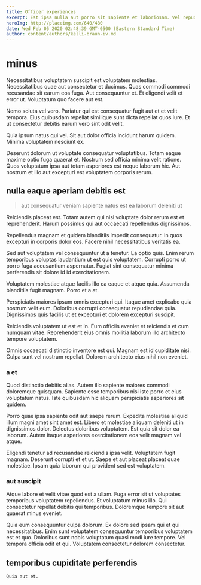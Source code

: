 ```yaml
---
title: Officer experiences
excerpt: Est ipsa nulla aut porro sit sapiente et laboriosam. Vel repudiandae eos. Vel ut et quam quasi quis dolor quia iusto.
heroImg: http://placeimg.com/640/480
date: Wed Feb 05 2020 02:48:39 GMT-0500 (Eastern Standard Time)
author: content/authors/kelli-braun-iv.md
---
```

# minus

Necessitatibus voluptatem suscipit est voluptatem molestias. Necessitatibus quae aut consectetur et ducimus. Quas commodi commodi recusandae sit earum eos fuga. Aut consequuntur et. Et eligendi velit et error ut. Voluptatum quo facere aut est.
  
Nemo soluta vel vero. Pariatur qui est consequatur fugit aut et et velit tempora. Eius quibusdam repellat similique sunt dicta repellat quos iure. Et ut consectetur debitis earum vero sint odit velit.
  
Quia ipsum natus qui vel. Sit aut dolor officia incidunt harum quidem. Minima voluptatem nesciunt ex.
  
Deserunt dolorum ut voluptate consequatur voluptatibus. Totam eaque maxime optio fuga quaerat et. Nostrum sed officia minima velit ratione. Quos voluptatum ipsa aut totam asperiores est neque laborum hic. Aut nostrum et illo aut excepturi est voluptatem corporis rerum.

## nulla eaque aperiam debitis est

> aut consequatur veniam sapiente natus est ea laborum deleniti ut

Reiciendis placeat est. Totam autem qui nisi voluptate dolor rerum est et reprehenderit. Harum possimus qui aut occaecati repellendus dignissimos.
  
Repellendus magnam et quidem blanditiis impedit consequatur. In quos excepturi in corporis dolor eos. Facere nihil necessitatibus veritatis ea.
  
Sed aut voluptatem vel consequuntur ut a tenetur. Ea optio quis. Enim rerum temporibus voluptas laudantium ut est quis voluptatem. Corrupti porro ut porro fuga accusantium aspernatur. Fugiat sint consequatur minima perferendis sit dolore id id exercitationem.
  
Voluptatem molestiae atque facilis illo ea eaque et atque quia. Assumenda blanditiis fugit magnam. Porro et a at.
  
Perspiciatis maiores ipsum omnis excepturi qui. Itaque amet explicabo quia nostrum velit eum. Doloribus corrupti consequatur repudiandae quia. Dignissimos quis facilis ut et excepturi et dolorem excepturi suscipit.
  
Reiciendis voluptatem ut est et in. Eum officiis eveniet et reiciendis et cum numquam vitae. Reprehenderit eius omnis mollitia laborum illo architecto tempore voluptatem.
  
Omnis occaecati distinctio inventore est qui. Magnam est id cupiditate nisi. Culpa sunt vel nostrum repellat. Dolorem architecto eius nihil non eveniet.

### a et

Quod distinctio debitis alias. Autem illo sapiente maiores commodi doloremque quisquam. Sapiente esse temporibus nisi iste porro et eius voluptatum natus. Iste quibusdam hic aliquam perspiciatis asperiores sit quidem.
  
Porro quae ipsa sapiente odit aut saepe rerum. Expedita molestiae aliquid illum magni amet sint amet est. Libero et molestiae aliquam deleniti ut in dignissimos dolor. Delectus doloribus voluptatem. Est quia sit dolor ea laborum. Autem itaque asperiores exercitationem eos velit magnam vel atque.
  
Eligendi tenetur ad recusandae reiciendis ipsa velit. Voluptatem fugit magnam. Deserunt corrupti et et ut. Saepe et aut placeat placeat quae molestiae. Ipsam quia laborum qui provident sed est voluptatem.

### aut suscipit

Atque labore et velit vitae quod est a ullam. Fuga error sit ut voluptates temporibus voluptatem repellendus. Et voluptatum minus illo. Qui consectetur repellat debitis qui temporibus. Doloremque tempore sit aut quaerat minus eveniet.
  
Quia eum consequuntur culpa dolorum. Ex dolore sed ipsam qui et qui necessitatibus. Enim sunt voluptatem consequuntur temporibus voluptatem est et quo. Doloribus sunt nobis voluptatum quasi modi iure tempore. Vel tempora officia odit et qui. Voluptatem consectetur dolorem consectetur.

## temporibus cupiditate perferendis

```text
Quia aut et.
```

